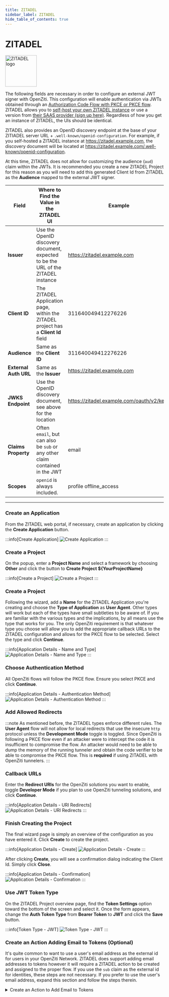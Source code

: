 ```yaml
---
title: ZITADEL
sidebar_label: ZITADEL
hide_table_of_contents: true
---
```



# ZITADEL

<img src="/icons/logo-zitadel.png" alt="ZITADEL logo" height="100px"/>

The following fields are necessary in order to configure an external JWT signer with OpenZiti. This configuration will
enable authentication via JWTs obtained through an
[Authorization Code Flow with PKCE or PKCE flow](https://oauth.net/2/pkce/). ZITADEL allows you to 
[self-host your own ZITADEL instance](https://github.com/zitadel/zitadel) or use a version from 
[their SAAS provider (sign up here)](https://zitadel.com/signin). Regardless of how you get an instance of ZITADEL, 
the UIs should be identical. 

ZITADEL also provides an OpenID discovery endpoint at the base of your ZITIADEL server URL + 
`.well-known/openid-configuration`. For example, if you self-hosted a ZITADEL instance at 
https://zitadel.example.com, the discovery document will be located at 
https://zitadel.example.com/.well-known/openid-configuration.

At this time, ZITADEL does not allow for customizing the audience (`aud`) claim within the JWTs. It is recommended 
you create a new ZITADEL Project for this reason as you will need to add this generated Client Id from ZITADEL as 
the **Audience** mapped to the external JWT signer. 

| Field                 | Where to Find the Value in the ZITADEL UI                                          | Example                                   |
|-----------------------|------------------------------------------------------------------------------------|-------------------------------------------|
| **Issuer**            | Use the OpenID discovery document, expected to be the URL of the ZITADEL instance  | https://zitadel.example.com               |
| **Client ID**         | The ZITADEL Application page, within the ZITADEL project has a **Client Id** field | 311640049412276226                        |
| **Audience**          | Same as the **Client ID**                                                          | 311640049412276226                        |
| **External Auth URL** | Same as the **Issuer**                                                             | https://zitadel.example.com               |
| **JWKS Endpoint**     | Use the OpenID discovery document, see above for the location                      | https://zitadel.example.com/oauth/v2/keys |
| **Claims Property**   | Often `email`, but can also be `sub` or any other claim contained in the JWT       | email                                     |
| **Scopes**            | `openid` is always included.                                                       | profile offline_access                    |

---

### Create an Application

From the ZITADEL web portal, if necessary, create an application by clicking the **Create Application** button. 

:::info[Create Application]
![Create Application](/img/idps/zitadel/create-app.png)
:::

### Create a Project
On the popup, enter a **Project Name** and select a framework by choosing **Other** and click the button to **Create 
Project $\{YourProjectName}**

:::info[Create a Project]
![Create a Project](/img/idps/zitadel/create-project.png)
:::

### Create a Project

Following the wizard, add a **Name** for the ZITADEL Application you're creating and choose the **Type of 
Application** as **User Agent**. Other types will work but each of the types have small subtleties to be aware of. If 
you are familiar with the various types and the implications, by all means use the type that works for you. The only 
OpenZiti requirement is that whatever type you choose will allow you to add the appropriate callback URLs to the 
ZITADEL configuration and allows for the PKCE flow to be selected. Select the type and click **Continue**. 

:::info[Application Details - Name and Type]
![Application Details - Name and Type](/img/idps/zitadel/wizard-name-and-type.png)
:::

### Choose Authentication Method

All OpenZiti flows will follow the PKCE flow. Ensure you select PKCE and click **Continue**.

:::info[Application Details - Authentication Method]
![Application Details - Authentication Method](/img/idps/zitadel/wizard-auth-method.png)
:::

### Add Allowed Redirects

:::note
As mentioned before, the ZITADEL types enforce different rules. The **User Agent** flow will not allow for 
local redirects that use the insecure `http` protocol unless the **Development Mode** toggle is toggled. Since 
OpenZiti is following a PKCE flow even if an attacker were to intercept the code it is insufficient to compromise 
the flow. An attacker would need to be able to dump the memory of the running tunneler and obtain the code verifier 
to be able to compromise the PKCE flow. This is **required** if using ZITADEL with OpenZiti tunnelers.
:::

### Callback URLs

<CallbackUrls/>

Enter the **Redirect URIs** for the OpenZiti solutions you want to enable, toggle **Developer Mode** if you plan to 
use OpenZiti tunneling solutions, and click **Continue**.

:::info[Application Details - URI Redirects]
![Application Details - URI Redirects](/img/idps/zitadel/wizard-redirects.png)
:::

### Finish Creating the Project

The final wizard page is simply an overview of the configuration as you have entered it. Click **Create** to create 
the project.

:::info[Application Details - Create]
![Application Details - Create](/img/idps/zitadel/wizard-create.png)
:::

After clicking **Create**, you will see a confirmation dialog indicating the Client Id. Simply click **Close**.

:::info[Application Details - Confirmation]
![Application Details - Confirmation](/img/idps/zitadel/wizard-confirmation.png)
:::

### Use JWT Token Type

On the ZITADEL Project overview page, find the **Token Settings** option toward the bottom of the screen and select it.
Once the form appears, change the **Auth Token Type** from **Bearer Token** to **JWT** and click the **Save** button.

:::info[Token Type - JWT]
![Token Type - JWT](/img/idps/zitadel/jwt-tokens.png)
:::

### Create an Action Adding Email to Tokens (Optional)

It's quite common to want to use a user's email address as the external id for users in your OpenZiti Network. 
ZITADEL does support adding email addresses to tokens however it will require a ZITADEL action to be created and 
assigned to the proper flow. If you use the `sub` claim as the external id for identities, these steps are not 
necessary. If you prefer to use the user's email address, expand this section and follow the steps therein.

<Details>
<summary>Create an Action to Add Email to Tokens</summary>

From the main ZITADEL overview page, find the **Actions** tab and select it. On the new page that pops up, click the 
**New** button to being the process of adding a new **Action**.

![Create a New Action](/img/idps/zitadel/new-action.png)

---

### Add Action 

A new modal will pop up on the page. Here, enter the **Name** of the action (`addEmailToAccessToken`). Take note, 
the name must match the name of the function. In the multi-line text block, copy and paste the following code. This 
code will add an **email** claim to all access tokens using the ZITADEL v1 api, then click **Add** to add the action.

```example-javascript
@code: addEmailToAccessToken action function
function addEmailToAccessToken(ctx, api) {
  api.v1.claims.setClaim('email', ctx.v1.getUser().human.email);
}
```

![Create Action Details](/img/idps/zitadel/new-action-details.png)

---

### Add Action Trigger

With the action in place, it now needs to be assigned to a flow in the ZITADEL admin interface. At the bottom of the 
screen, find the **Flows** section. Select the **Compliment Token** flow from the dropdown and click **Add Trigger**.

![Add trigger to Flow](/img/idps/zitadel/add-trigger.png)

A modal will pop up, for the **Trigger Type** choose **Pre access token creation** then choose the `addEmailToAccessToken`
action for the **Action** and click **Save**.

![Finish Assigning Action to Flow](/img/idps/zitadel/add-trigger-finish.png)

With the action assigned, the ZITADEL server should be ready to deliver properly configured tokens to the OpenZiti 
controller for authentication.

![Action Assigned](/img/idps/zitadel/add-trigger-finish.png)

</Details>












